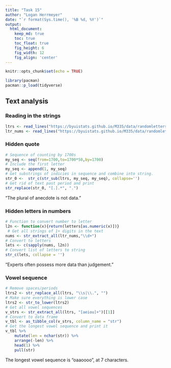 ```yaml
---
title: "Task 15"
author: "Logan Herrmeyer"
date: "`r format(Sys.time(), '%B %d, %Y')`"
output:
  html_document:  
    keep_md: true
    toc: true
    toc_float: true
    fig_height: 6
    fig_width: 12
    fig_align: 'center'
---
```


```r
knitr::opts_chunk$set(echo = TRUE)
```
```r
library(pacman)
pacman::p_load(tidyverse)
```

## Text analysis

### Reading in the strings

```r
ltrs <- read_lines("https://byuistats.github.io/M335/data/randomletters.txt")
ltr_nums <- read_lines("https://byuistats.github.io/M335/data/randomletters_wnumbers.txt") 
```

### Hidden quote

```r
# Sequence of counting by 1700s
my_seq <- seq(from=1700,to=1700*50,by=1700)
# Include the first letter
my_seq <- append(1, my_seq)
# Get substrings of indicies in sequence and combine into string.
str_0 <-  str_c(str_sub(ltrs, my_seq, my_seq), collapse='')
# Get rid of text past period and print
str_replace(str_0, "[.].*", ".")
```
"The plural of anecdote is not data."

### Hidden letters in numbers

```r
# Function to convert number to letter
l2n <- function(x){return(letters[as.numeric(x)])}
 # Get all strings of 1+ digits in the text
nums <- str_extract_all(ltr_nums,"\\d+")
# Convert to letters
lets <- c(sapply(nums, l2n))
# Convert list of letters to string
str_c(lets, collapse = '')
```

"Experts often possess more data than judgement."

### Vowel sequence

```r
# Remove spaces/periods
ltrs2 <- str_replace_all(ltrs, "\\s|\\.", "")
# Make sure everything is lower case
ltrs2 <- str_to_lower(ltrs2)
# Get all vowel sequences
v_strs <- str_extract_all(ltrs, "[aeiou]+")[[1]]
# Convert to data frame
v_tbl <- as_tibble_col(v_strs, column_name = "str")
# Get the longest vowel sequence and print it
v_tbl %>%
    mutate(len = nchar(str)) %>%
    arrange(-len) %>%
    head(1) %>%
    pull(str)
```

The longest vowel sequence is "oaaoooo", at 7 characters.